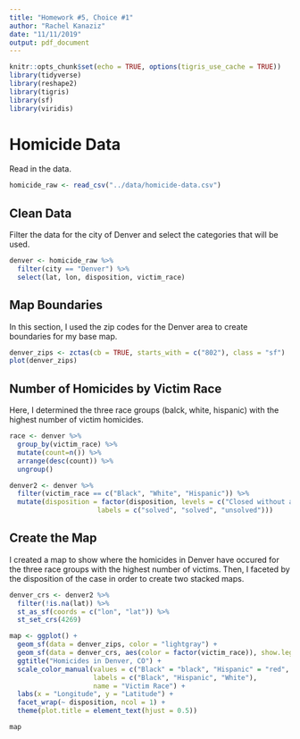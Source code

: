 ```yaml
---
title: "Homework #5, Choice #1"
author: "Rachel Kanaziz"
date: "11/11/2019"
output: pdf_document
---
```


```r
knitr::opts_chunk$set(echo = TRUE, options(tigris_use_cache = TRUE))
library(tidyverse)
library(reshape2)
library(tigris)
library(sf)
library(viridis)
```

# Homicide Data

Read in the data. 

```r
homicide_raw <- read_csv("../data/homicide-data.csv")
```

## Clean Data

Filter the data for the city of Denver and select the categories that will be used. 

```r
denver <- homicide_raw %>% 
  filter(city == "Denver") %>% 
  select(lat, lon, disposition, victim_race)
```

## Map Boundaries

In this section, I used the zip codes for the Denver area to create boundaries for my base map. 

```r
denver_zips <- zctas(cb = TRUE, starts_with = c("802"), class = "sf")
plot(denver_zips)
```

## Number of Homicides by Victim Race

Here, I determined the three race groups (balck, white, hispanic) with the highest number of victim homicides. 

``` r
race <- denver %>% 
  group_by(victim_race) %>% 
  mutate(count=n()) %>% 
  arrange(desc(count)) %>% 
  ungroup()

denver2 <- denver %>%
  filter(victim_race == c("Black", "White", "Hispanic")) %>% 
  mutate(disposition = factor(disposition, levels = c("Closed without arrest", "Closed by arrest", "Open/No arrest"), 
                      labels = c("solved", "solved", "unsolved")))
```


## Create the Map

I created a map to show where the homicides in Denver have occured for the three race groups with the highest number of victims. Then, I faceted by the disposition of the case in order to create two stacked maps. 

```r
denver_crs <- denver2 %>% 
  filter(!is.na(lat)) %>% 
  st_as_sf(coords = c("lon", "lat")) %>% 
  st_set_crs(4269)

map <- ggplot() + 
  geom_sf(data = denver_zips, color = "lightgray") + 
  geom_sf(data = denver_crs, aes(color = factor(victim_race)), show.legend = 'point') +
  ggtitle("Homicides in Denver, CO") +
  scale_color_manual(values = c("Black" = "black", "Hispanic" = "red", "White" = "yellow"),
                     labels = c("Black", "Hispanic", "White"),
                     name = "Victim Race") +
  labs(x = "Longitude", y = "Latitude") +
  facet_wrap(~ disposition, ncol = 1) +
  theme(plot.title = element_text(hjust = 0.5))

map

```

